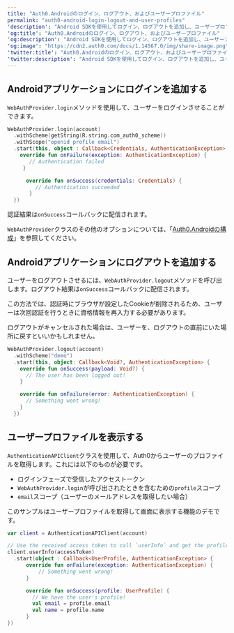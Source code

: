 ---
title: "Auth0.Androidのログイン、ログアウト、およびユーザープロファイル"
permalink: "auth0-android-login-logout-and-user-profiles"
'description': "Android SDKを使用してログイン、ログアウトを追加し、ユーザープロファイルを読み込む方法を説明します。"
'og:title': "Auth0.Androidのログイン、ログアウト、およびユーザープロファイル"
'og:description': "Android SDKを使用してログイン、ログアウトを追加し、ユーザープロファイルを読み込む方法を説明します。"
'og:image': "https://cdn2.auth0.com/docs/1.14567.0/img/share-image.png"
'twitter:title': "Auth0.Androidのログイン、ログアウト、およびユーザープロファイル"
'twitter:description': "Android SDKを使用してログイン、ログアウトを追加し、ユーザープロファイルを読み込む方法を説明します。"
---

## Androidアプリケーションにログインを追加する

`WebAuthProvider.login`メソッドを使用して、ユーザーをログインさせることができます。

```kotlin lines
WebAuthProvider.login(account)
  .withScheme(getString(R.string.com_auth0_scheme))
  .withScope("openid profile email")
  .start(this, object : Callback<Credentials, AuthenticationException> {
    override fun onFailure(exception: AuthenticationException) {
       // Authentication failed
     }

      override fun onSuccess(credentials: Credentials) {
         // Authentication succeeded
       }
  })
```

認証結果は`onSuccess`コールバックに配信されます。

`WebAuthProvider`クラスのその他のオプションについては、「[Auth0.Androidの構成](/docs/ja-jp/libraries/auth0-android/auth0-android-configuration)」を参照してください。

## Androidアプリケーションにログアウトを追加する

ユーザーをログアウトさせるには、`WebAuthProvider.logout`メソッドを呼び出します。ログアウト結果は`onSuccess`コールバックに配信されます。

この方法では、認証時にブラウザが設定したCookieが削除されるため、ユーザーは次回認証を行うときに資格情報を再入力する必要があります。

<Callout icon="file-lines" color="#0EA5E9" iconType="regular">

ログアウトがキャンセルされた場合は、ユーザーを、ログアウトの直前にいた場所に戻すといいかもしれません。

</Callout>

```kotlin lines
WebAuthProvider.logout(account)
  .withScheme("demo")
  .start(this, object: Callback<Void?, AuthenticationException> {
    override fun onSuccess(payload: Void?) {
      // The user has been logged out!
    }

    override fun onFailure(error: AuthenticationException) {
      // Something went wrong!
    }
  })
```

## ユーザープロファイルを表示する

`AuthenticationAPIClient`クラスを使用して、Auth0からユーザーのプロファイルを取得します。これには以下のものが必要です。

* ログインフェーズで受信したアクセストークン
* `WebAuthProvider.login`が呼び出されたときを含むための`profile`スコープ
* `email`スコープ（ユーザーのメールアドレスを取得したい場合）

このサンプルはユーザープロファイルを取得して画面に表示する機能のデモです。

```kotlin lines
var client = AuthenticationAPIClient(account)

// Use the received access token to call `userInfo` and get the profile from Auth0.
client.userInfo(accessToken)
  .start(object : Callback<UserProfile, AuthenticationException> {
      override fun onFailure(exception: AuthenticationException) {
          // Something went wrong!
      }

      override fun onSuccess(profile: UserProfile) {
        // We have the user's profile!
        val email = profile.email
        val name = profile.name
      }
})
```

